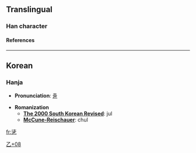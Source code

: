 ==Translingual==
===Han character===
{{Han char|rad=乙|as=08|sn=9|so=|four=|canj=水土弓 (EGN)|cmean=[[rope]]}}
====References====
{{Han ref|kx=0084.241|dj=0171.340|hdz=10056.051|uh=4E7C|ud=20092}}

----
==Korean==
===Hanja===

* '''Pronunciation''': [[줄]]

* '''Romanization'''
** '''[[The 2000 South Korean Revised Romanization|The 2000 South Korean Revised]]''': jul
** '''[[McCune-Reischauer]]''': chul


[[Category:Korean-only CJKV Characters|乙+08]]

[[fr:乼]]